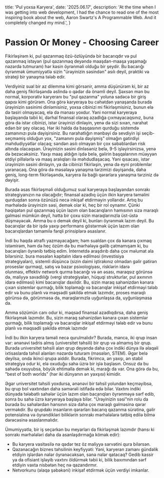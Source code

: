   title: 'Pul yoxsa Karyera',
  date: '2025.06.17',
  description: 'At the time when I was getting into web development, I had the chance to read one of the most inspiring book about the web, Aaron Swartz\'s A Programmable Web. And it completely changed my mind.',
}

# Passion Or Money - Choosing Career

Fikirləşirəm ki, pul qazanmaq özü-özlüyündə bir bacarıqdır və pul qazanmaq istəyən (pul qazanmaq deyəndə maaşdan-maaşa yaşamağı nəzərdə tutmuram) hər kəsin öyrənməli olduğu bir şeydir. Bu bacarığı öyrənmək ümumiyyətlə sizin "ürəyinizin səsindən" asılı deyil, praktiki və strateji bir yanaşma tələb edir.

Verdiyiniz sual bir az dilemma kimi görsənir, amma düşünürəm ki, bir az daha geniş fikirləşəndə əslində o qədər də önəmli deyil. Şəxsən mən bu normal, korporativ karyeranı bu "pul qazanma" yoluna sadəcə bir giriş qapısı kimi görürəm. Ona görə karyeraya bu cəhətdən yanaşanda burada ürəyinizin səsinimi dinləmisiniz, yoxsa cibinizi mi fikirləşmisiniz, bunun elə də təsiri olmayacaq, elə də mənası yoxdur. Yəni normal karyeraya başlayanda təbii ki, dərhal finansal olaraq azadlığa çıxmayacaqsınız, buna görə də istər cibinizi, istər ürəyinizi dinləyin, yenə də sizi sıxan, narahat edən bir şey olacaq. Hər iki halda da başqasının qurduğu sistemdə zamanınızı pula dəyişirsiniz. Bu narahatlığın mənbəyi də sevdiyin işi seçib-seçməmiş olduğun yox, "zamanını pula dəyişmiş" olmağın gətirdiyi məhdudiyyətlər olacaq; səndən asılı olmayan bir çox səbəblərdən risk altında olacaqsan. Ürəyinizin səsini dinləsəniz belə, 9-5 işləyirsinizsə, yenə də bezəcəksiniz. Yaxşı maaş aldığın işdə belə, gəlirin başqalarının müəyyən etdiyi pillələrlə və maaş aralıqları ilə məhdudlaşacaq. Yəni qısacası, istər ürəyinizin səsini dinləyin, ya da cibinizi fikirləşin, yenə də eyni problemlər yaranacaq. Ona görə də məsələyə yanaşma tərzimizi dəyişəndə, daha geniş, long-term fikirləşəndə, karyera ilə bağlı qərarlara yanaşma tərziniz də dəyişir.

Burada əsas fikirləşməli olduğumuz sual karyeraya başlayandan sonrakı strategiyanızın nə olacağıdır; finansal azadlıq üçün ilkin karyera təməlini qurduqdan sonra özünüzü necə inkişaf etdirməyin yollarıdır. Artıq bu mərhələdə ürəyinizin səsi, demək olar ki, heç bir rol oynamır. Çünki həqiqətən pul qazanmaq üçün lazım olan bacarıqların hamısının sizə maraqlı gəlməsi mümkün deyil, hətta bir çoxu sizin maraqlarınızla üst-üstə düşməyəcək. Amma bu o demək deyil ki, bunları öyrənmək lazım deyil. Bu bacarıqlar da bir işdə yaxşı performans göstərmək üçün lazım olan bacarıqlardan tamamilə fərqli prinsiplərə əsaslanır. 

İndi bu haqda ətraflı yazmayacağam; həm sualdan çox da kənara çıxmaq istəmirəm, həm də heç özüm də bu mərhələyə gəlib çatmamışam ki, bu bacarıqları öyrənib tətbiq edim. İnternetdə araşdırıb daha çox məlumat ala bilərsiniz. bura məsələn kapitalın idarə edilməsi (investisiya strategiyaları), sistemli düşüncə (sizin daimi iştirakınız olmadan gəlir gətirən proseslər qurmaq), satış və bazar psixologiyası, risklərin idarə olunması, effektiv network qurma bacarığı və ən əsası,  maraqsız görünsə də, maliyyə savadlılığı (vergi strategiyaları, hüquqi strukturlar, pul axınının idarə edilməsi) kimi bacarıqlar daxildir. Bu, sizin maraq sahənizdən kənara çıxan sistemlər qurmağı, bilik toplamağı və bacarıqlar inkişaf etdirməyi tələb edir və bunu planlı və məqsədli şəkildə etmək lazımdır, proses maraqlı görünsə də, görünməsə də, maraqlarınızla uyğunlaşsa da, uyğunlaşmasa da.

Amma sözümün canı odur ki, məqsəd finansal azadlıqdırsa, daha geniş fikirləşmək lazımdır. Bu, sizin maraq sahənizdən kənara çıxan sistemlər qurmağı, bilik toplamağı və bacarıqlar inkişaf etdirməyi tələb edir və bunu planlı və məqsədli şəkildə etmək lazımdır

İndi bu ilkin karyera təməli necə qurulmalıdır? Burada, məncə, iki qrup insan var: ənənəvi tədris almış (universitet təhsili) bir qrup və almamış bir qrup. Burada universitet təhsili alan qrup deyəndə daha çox indiki dünya ilə əlaqəli ixtisaslarda təhsil alanları nəzərdə tuturam (məsələn, STEM). Əgər belə deyilsə, onda ikinci qrupa aiddir. Burada, fikrimcə, ən yaxşı, ən stabil strategiya odur ki, elə oxuduğu sahə üzrə bir işlə başlasın. Onsuz da bu sahədə oxuyubsa, böyük ehtimalla demək ki, marağı da var. Ona görə də bu, "best of both worlds" (hər iki dünyanın ən yaxşısı) kimidir.

Əgər universitet təhsili yoxdursa, ənənəvi bir təhsil yolundan keçməyibsə, bu qrup bol vaxtından daha səmərəli istifadə edə bilər. Vaxtını indiki dünyada tələbatlı sahələr üçün lazım olan bacarıqları öyrənməyə sərf edib, sonra bu sahə üzrə karyeraya başlaya bilər. "Ürəyinizin səsi"nin rolu da burada bu sahələrdən hansının sizə daha çox maraqlı gəlməsinə qərar verməkdir. Bu qrupdakı insanların qərarları bacarıq qazanma sürətinə, gəlir potensialına və öyrəndikləri biliklərin sonrakı mərhələlərə tətbiq edilə bilmə dərəcəsinə əsaslanmalıdır.

Ümumiyyətlə, bir iş seçərkən bu meyarları da fikirləşmək lazımdır (hansı ki sonrakı mərhələləri daha da asanlaşdırmağa kömək edir):
- Bu karyera vasitəsilə nə qədər tez öz maliyyə sərvətini qura bilərsən.
- Qazanacağın biznes təhsilinin keyfiyyəti: Yəni, karyeran zamanı gündəlik etdiyin işlərdən nələr öyrənəcəksən, sənə nələr qatacaq? Gedib kassir ya da ofisiant işləyib vaxtını öldürmək təbii ki, bilik baxımından sərf etdiyin vaxta nisbətən heç nə qazandırmır.
- Netvorkunu (əlaqə şəbəkəni) inkişaf etdirmək üçün verdiyi imkanlar.
